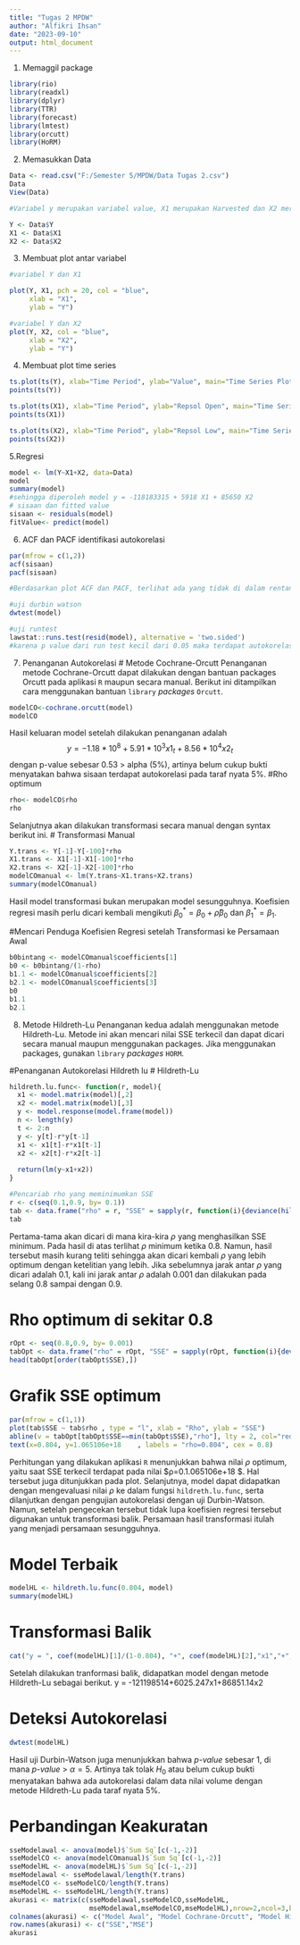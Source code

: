 ---
title: "Tugas 2 MPDW"
author: "Alfikri Ihsan"
date: "2023-09-10"
output: html_document
---
1. Memaggil package
```{r}
library(rio)
library(readxl)
library(dplyr)
library(TTR)
library(forecast)
library(lmtest)
library(orcutt)
library(HoRM)
```



2. Memasukkan Data
```{r}
Data <- read.csv("F:/Semester 5/MPDW/Data Tugas 2.csv")
Data
View(Data)

#Variabel y merupakan variabel value, X1 merupakan Harvested dan X2 merupakan price

Y <- Data$Y
X1 <- Data$X1
X2 <- Data$X2

```
3. Membuat plot antar variabel
```{r}
#variabel Y dan X1

plot(Y, X1, pch = 20, col = "blue",
     xlab = "X1",
     ylab = "Y")

#variabel Y dan X2
plot(Y, X2, col = "blue",
     xlab = "X2",
     ylab = "Y")
```
4. Membuat plot time series
```{r}
ts.plot(ts(Y), xlab="Time Period", ylab="Value", main="Time Series Plot of Value")
points(ts(Y))

ts.plot(ts(X1), xlab="Time Period", ylab="Repsol Open", main="Time Series Plot of Harvested")
points(ts(X1))

ts.plot(ts(X2), xlab="Time Period", ylab="Repsol Low", main="Time Series Plot of Price")
points(ts(X2))
```
5.Regresi
```{r}
model <- lm(Y~X1+X2, data=Data)
model
summary(model)
#sehingga diperoleh model y = -118183315 + 5918 X1 + 85650 X2
# sisaan dan fitted value
sisaan <- residuals(model)
fitValue<- predict(model)

```

6. ACF dan PACF identifikasi autokorelasi
```{r}
par(mfrow = c(1,2))
acf(sisaan)
pacf(sisaan)

#Berdasarkan plot ACF dan PACF, terlihat ada yang tidak di dalam rentang batas, sehingga mengindikasikan terjadinya autokorelasi. Namun, untuk lebih memastikan akan dilakukan uji formal dengan uji Durbin Watson.

#uji durbin watson
dwtest(model)

#uji runtest
lawstat::runs.test(resid(model), alternative = 'two.sided')
#karena p value dari run test kecil dari 0.05 maka terdapat autokorelaso
```
7. Penanganan Autokorelasi
# Metode Cochrane-Orcutt
Penanganan metode Cochrane-Orcutt dapat dilakukan dengan bantuan packages Orcutt pada aplikasi `R` maupun secara manual. Berikut ini ditampilkan cara menggunakan bantuan `library` *packages* `Orcutt`.
```{r}
modelCO<-cochrane.orcutt(model)
modelCO
```
Hasil keluaran model setelah dilakukan penanganan adalah $$y=-1.18*10^8+5.91*10^3x1_t+8.56*10^4x2_t$$ dengan p-value sebesar 0.53 > alpha (5%), artinya belum cukup bukti menyatakan bahwa sisaan terdapat autokorelasi pada taraf nyata 5%. 
#Rho optimum
```{r}
rho<- modelCO$rho
rho
```

Selanjutnya akan dilakukan transformasi secara manual dengan syntax berikut ini.
# Transformasi Manual
```{r}
Y.trans <- Y[-1]-Y[-100]*rho
X1.trans <- X1[-1]-X1[-100]*rho
X2.trans <- X2[-1]-X2[-100]*rho
modelCOmanual <- lm(Y.trans~X1.trans+X2.trans)
summary(modelCOmanual)
```
Hasil model transformasi bukan merupakan model sesungguhnya. Koefisien regresi masih perlu dicari kembali mengikuti $β_0^*=β_0+ρ ̂β_0$ dan $β_1^*=β_1$.

#Mencari Penduga Koefisien Regresi setelah Transformasi ke Persamaan Awal
```{r}
b0bintang <- modelCOmanual$coefficients[1]
b0 <- b0bintang/(1-rho)
b1.1 <- modelCOmanual$coefficients[2]
b2.1 <- modelCOmanual$coefficients[3]
b0
b1.1
b2.1
```
8. Metode Hildreth-Lu
Penanganan kedua adalah menggunakan metode Hildreth-Lu. Metode ini akan mencari nilai SSE terkecil dan dapat dicari secara manual maupun menggunakan packages. Jika menggunakan packages, gunakan `library` *packages* `HORM`.

#Penanganan Autokorelasi Hildreth lu
# Hildreth-Lu
```{r}
hildreth.lu.func<- function(r, model){
  x1 <- model.matrix(model)[,2]
  x2 <- model.matrix(model)[,3]
  y <- model.response(model.frame(model))
  n <- length(y)
  t <- 2:n
  y <- y[t]-r*y[t-1]
  x1 <- x1[t]-r*x1[t-1]
  x2 <- x2[t]-r*x2[t-1]
  
  return(lm(y~x1+x2))
}

#Pencariab rho yang meminimumkan SSE
r <- c(seq(0.1,0.9, by= 0.1))
tab <- data.frame("rho" = r, "SSE" = sapply(r, function(i){deviance(hildreth.lu.func(i, model))}))
tab
```
Pertama-tama akan dicari di mana kira-kira $ρ$ yang menghasilkan SSE minimum. Pada hasil di atas terlihat $ρ$ minimum ketika 0.8. Namun, hasil tersebut masih kurang teliti sehingga akan dicari kembali $ρ$ yang lebih optimum dengan ketelitian yang lebih. Jika sebelumnya jarak antar $ρ$ yang dicari adalah 0.1, kali ini jarak antar $ρ$ adalah 0.001 dan dilakukan pada selang 0.8 sampai dengan 0.9.

# Rho optimum di sekitar 0.8
```{r}
rOpt <- seq(0.8,0.9, by= 0.001)
tabOpt <- data.frame("rho" = rOpt, "SSE" = sapply(rOpt, function(i){deviance(hildreth.lu.func(i, model))}))
head(tabOpt[order(tabOpt$SSE),])
```

# Grafik SSE optimum
```{r}
par(mfrow = c(1,1))
plot(tab$SSE ~ tab$rho , type = "l", xlab = "Rho", ylab = "SSE")
abline(v = tabOpt[tabOpt$SSE==min(tabOpt$SSE),"rho"], lty = 2, col="red",lwd=2)
text(x=0.804, y=1.065106e+18	, labels = "rho=0.804", cex = 0.8)
```
Perhitungan yang dilakukan aplikasi `R` menunjukkan bahwa nilai $ρ$ optimum, yaitu saat SSE terkecil terdapat pada nilai $ρ=0.1.065106e+18	$. Hal tersebut juga ditunjukkan pada plot. Selanjutnya, model dapat didapatkan dengan mengevaluasi nilai $ρ$ ke dalam fungsi `hildreth.lu.func`, serta dilanjutkan dengan pengujian autokorelasi dengan uji Durbin-Watson. Namun, setelah pengecekan tersebut tidak lupa koefisien regresi tersebut digunakan untuk transformasi balik. Persamaan hasil transformasi itulah yang menjadi persamaan sesungguhnya.

# Model Terbaik
```{r}
modelHL <- hildreth.lu.func(0.804, model)
summary(modelHL)
```

# Transformasi Balik
```{r}
cat("y = ", coef(modelHL)[1]/(1-0.804), "+", coef(modelHL)[2],"x1","+", coef(modelHL)[3],"x2", sep = "")
```
Setelah dilakukan tranformasi balik, didapatkan model dengan metode Hildreth-Lu sebagai berikut.
y = -121198514+6025.247x1+86851.14x2

# Deteksi Autokorelasi
```{r}
dwtest(modelHL)
```
Hasil uji Durbin-Watson juga menunjukkan bahwa *p-value* sebesar 1, di mana *p-value* \> $\alpha=5%$. Artinya tak tolak $H_0$ atau belum cukup bukti menyatakan bahwa ada autokorelasi dalam data nilai volume dengan metode Hildreth-Lu pada taraf nyata 5%.

# Perbandingan Keakuratan
```{r}
sseModelawal <- anova(model)$`Sum Sq`[c(-1,-2)]
sseModelCO <- anova(modelCOmanual)$`Sum Sq`[c(-1,-2)]
sseModelHL <- anova(modelHL)$`Sum Sq`[c(-1,-2)]
mseModelawal <- sseModelawal/length(Y.trans)
mseModelCO <- sseModelCO/length(Y.trans)
mseModelHL <- sseModelHL/length(Y.trans)
akurasi <- matrix(c(sseModelawal,sseModelCO,sseModelHL,
                    mseModelawal,mseModelCO,mseModelHL),nrow=2,ncol=3,byrow = T)
colnames(akurasi) <- c("Model Awal", "Model Cochrane-Orcutt", "Model Hildreth-Lu")
row.names(akurasi) <- c("SSE","MSE")
akurasi
```